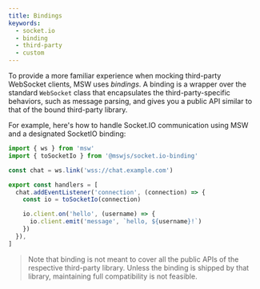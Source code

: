 ```yaml
---
title: Bindings
keywords:
  - socket.io
  - binding
  - third-party
  - custom
---
```


To provide a more familiar experience when mocking third-party WebSocket clients, MSW uses _bindings_. A binding is a wrapper over the standard `WebSocket` class that encapsulates the third-party-specific behaviors, such as message parsing, and gives you a public API similar to that of the bound third-party library.

For example, here's how to handle Socket.IO communication using MSW and a designated SocketIO binding:

```js /toSocketIo/ {2,8}
import { ws } from 'msw'
import { toSocketIo } from '@mswjs/socket.io-binding'

const chat = ws.link('wss://chat.example.com')

export const handlers = [
  chat.addEventListener('connection', (connection) => {
    const io = toSocketIo(connection)

    io.client.on('hello', (username) => {
      io.client.emit('message', `hello, ${username}!`)
    })
  }),
]
```


<PageCard
  icon={CodeBracketSquareIcon}
  url="https://github.com/mswjs/socket.io-binding"
  title="@mswjs/socket.io-binding"
  description="Connection wrapper for mocking Socket.IO with MSW."
/>

> Note that binding is not meant to cover all the public APIs of the respective third-party library. Unless the binding is shipped by that library, maintaining full compatibility is not feasible.
